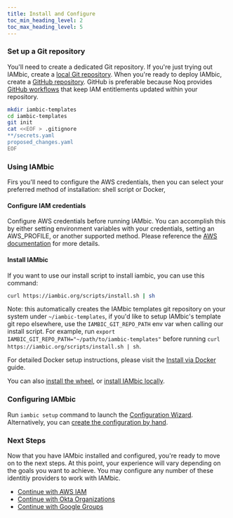 ```yaml
---
title: Install and Configure
toc_min_heading_level: 2
toc_max_heading_level: 5
---
```


### Set up a Git repository

You'll need to create a dedicated Git repository. If you're just trying out IAMbic, create a [local Git repository](/technical_reference/installation/local_git_repo).
When you're ready to deploy IAMbic, create a [GitHub repository](https://docs.github.com/en/get-started/quickstart/create-a-repo).
GitHub is preferable because Noq provides [GitHub workflows](/getting_started/github) that keep IAM entitlements updated within your repository.

```bash
mkdir iambic-templates
cd iambic-templates
git init
cat <<EOF > .gitignore
**/secrets.yaml
proposed_changes.yaml
EOF
```

### Using IAMbic

Firs you'll need to configure the AWS credentials, then you can select your preferred method of installation: shell script or Docker, 

#### Configure IAM credentials

Configure AWS credentials before running IAMbic. You can accomplish this by either setting environment variables with your credentials, setting an AWS_PROFILE, or another supported method.
Please reference the [AWS documentation](https://docs.aws.amazon.com/cli/latest/userguide/cli-configure-envvars.html) for more details.

#### Install IAMbic

If you want to use our install script to install iambic, you can use this command:

```bash
curl https://iambic.org/scripts/install.sh | sh
```

Note: this automatically creates the IAMbic templates git repository on your system under `~/iambic-templates`, if you'd like to setup IAMbic's
template git repo elsewhere, use the `IAMBIC_GIT_REPO_PATH` env var when calling our install script. For example, run `export IAMBIC_GIT_REPO_PATH="~/path/to/iambic-templates"`
before running `curl https://iambic.org/scripts/install.sh | sh`.

For detailed Docker setup instructions, please visit the [Install via Docker](/technical_reference/installation/install_via_docker) guide.

You can also [install the wheel](/technical_reference/installation/install_via_the_wheel), or [install IAMbic locally](/technical_reference/installation/download_the_repo). <!-- #TODO why would I want these options? We need one liner each about what benefit they offer or about what circumstance might make me choose them. -->

### Configuring IAMbic

Run `iambic setup` command to launch the [Configuration Wizard](/how_to_guides/configure_iambic_with_wizard).
Alternatively, you can [create the configuration by hand](/how_to_guides/manually_create_the_configuration).


### Next Steps

Now that you have IAMbic installed and configured, you're ready to move on to the next steps. At this point, your experience will vary depending on the goals you want to achieve. You may configure any number of these identitiy providers to work with IAMbic. 

- [Continue with AWS IAM](./aws)
- [Continue with Okta Organizations](./okta)
- [Continue with Google Groups](./google)

